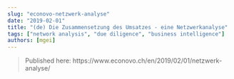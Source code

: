 ```yaml
---
slug: "econovo-netzwerk-analyse"
date: "2019-02-01"
title: "(de) Die Zusammensetzung des Umsatzes - eine Netzwerkanalyse"
tags: ["network analysis", "due diligence", "business intelligence"]
authors: [mgei]
---
```


> Published here: https://www.econovo.ch/en/2019/02/01/netzwerk-analyse/